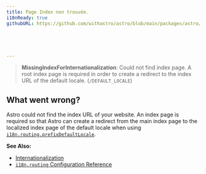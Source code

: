 ```yaml
---
title: Page Index non trouvée.
i18nReady: true
githubURL: https://github.com/withastro/astro/blob/main/packages/astro/src/core/errors/errors-data.ts





---
```





> **MissingIndexForInternationalization**: Could not find index page. A root index page is required in order to create a redirect to the index URL of the default locale. (`/DEFAULT_LOCALE`)
## What went wrong?
Astro could not find the index URL of your website. An index page is required so that Astro can create a redirect from the main index page to the localized index page of the default locale when using [`i18n.routing.prefixDefaultLocale`](/en/reference/configuration-reference/#i18nroutingprefixdefaultlocale).

**See Also:**
-  [Internationalization](/en/guides/internationalization/#routing)
-  [`i18n.routing` Configuration Reference](/en/reference/configuration-reference/#i18nrouting)

